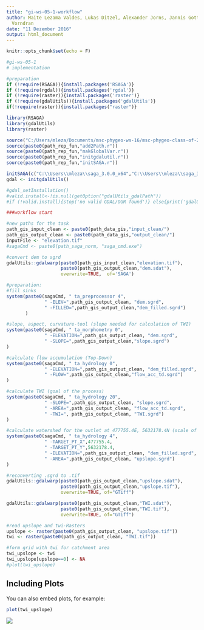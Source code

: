 ```yaml
---
title: "gi-ws-05-1-workflow"
author: Maite Lezama Valdes, Lukas Ditzel, Alexander Jorns, Jannis Gottwald, Michaela
  Vorndran
date: "11 Dezember 2016"
output: html_document
---
```


```r
knitr::opts_chunk$set(echo = F)
```


```r
#gi-ws-05-1
# implementation

#preparation
if (!require(RSAGA)){install.packages('RSAGA')}
if (!require(rgdal)){install.packages('rgdal')}
if (!require(raster)){install.packages('raster')}
if (!require(gdalUtils)){install.packages('gdalUtils')}
if(!require(raster)){install.packages("raster")}

library(RSAGA)
library(gdalUtils)
library(raster)

source("C:/Users/mleza/Documents/msc-phygeo-ws-16/msc-phygeo-class-of-2016-MLezamaValdes/fun/paths.r")
source(paste0(path_rep_fun,"add2Path.r"))
source(paste0(path_rep_fun,"makGlobalVar.r"))
source(paste0(path_rep_fun,"initgdalutil.r"))
source(paste0(path_rep_fun,"initSAGA.r"))

initSAGA(c("C:\\Users\\mleza\\saga_3.0.0_x64","C:\\Users\\mleza\\saga_3.0.0_x64\\tools"))
gdal <- initgdalUtils()

#gdal_setInstallation()
#valid.install<-!is.null(getOption("gdalUtils_gdalPath"))
#if (!valid.install){stop('no valid GDAL/OGR found')} else{print('gdalUtils status is ok')}

###workflow start

#new paths for the task
path_gis_input_clean <- paste0(path_data_gis,"input_clean/")
path_gis_output_clean <- paste0(path_data_gis,"output_clean/")
inputFile <- "elevation.tif"
#sagaCmd <- paste0(path_saga_norm, "saga_cmd.exe")

#convert dem to sgrd
gdalUtils::gdalwarp(paste0(path_gis_input_clean,"elevation.tif"),
                    paste0(path_gis_output_clean,"dem.sdat"), 
                    overwrite=TRUE,  of='SAGA') 

#preparation: 
#fill sinks
system(paste0(sagaCmd, " ta_preprocessor 4",
              " -ELEV=",path_gis_output_clean, "dem.sgrd",
              " -FILLED=",path_gis_output_clean,"dem_filled.sgrd")
       )

#slope, aspect, curvature-tool (slope needed for calculation of TWI)
system(paste0(sagaCmd, " ta_morphometry 0",
              " -ELEVATION=",path_gis_output_clean, "dem.sgrd",
              " -SLOPE=",path_gis_output_clean,"slope.sgrd")
)

#calculate flow accumulation (Top-Down)
system(paste0(sagaCmd, " ta_hydrology 0",
              " -ELEVATION=",path_gis_output_clean, "dem_filled.sgrd",
              " -FLOW=",path_gis_output_clean,"flow_acc_td.sgrd")
)

#calculate TWI (goal of the process)
system(paste0(sagaCmd, " ta_hydrology 20",
              " -SLOPE=",path_gis_output_clean, "slope.sgrd",
              " -AREA=",path_gis_output_clean, "flow_acc_td.sgrd",
              " -TWI=", path_gis_output_clean, "TWI.sgrd")
)

#calculate watershed for the outlet at 477755.4E, 5632178.4N (scale of the process)
system(paste0(sagaCmd, " ta_hydrology 4",
              " -TARGET_PT_X",477755.4,
              " -TARGET_PT_Y",5632178.4,
              " -ELEVATION=",path_gis_output_clean, "dem_filled.sgrd",
              " -AREA=",path_gis_output_clean, "upslope.sgrd")
)

#reconverting .sgrd to .tif
gdalUtils::gdalwarp(paste0(path_gis_output_clean,"upslope.sdat"),
                    paste0(path_gis_output_clean,"upslope.tif"), 
                    overwrite=TRUE, of="GTiff") 

gdalUtils::gdalwarp(paste0(path_gis_output_clean,"TWI.sdat"),
                    paste0(path_gis_output_clean,"TWI.tif"), 
                    overwrite=TRUE, of="GTiff") 

#read upslope and twi-Rasters
upslope <- raster(paste0(path_gis_output_clean, "upslope.tif"))
twi <- raster(paste0(path_gis_output_clean, "TWI.tif"))

#form grid with twi for catchment area
twi_upslope <- twi
twi_upslope[upslope==0] <- NA
#plot(twi_upslope)

```

## Including Plots

You can also embed plots, for example:

```r
plot(twi_upslope)
```

![]("C:\Users/mleza/Documents/msc-phygeo-ws-16/data/gis/output_clean/output_saga.png")
